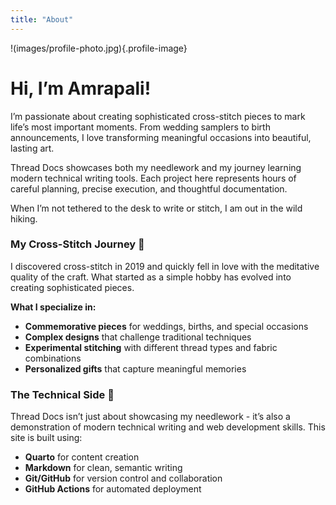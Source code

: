 ```yaml
---
title: "About"
---
```


!(images/profile-photo.jpg){.profile-image}

# Hi, I'm Amrapali!

I'm passionate about creating sophisticated cross-stitch pieces to mark life's most important moments. From wedding samplers to birth announcements, I love transforming meaningful occasions into beautiful, lasting art.

Thread Docs showcases both my needlework and my journey learning modern technical writing tools. Each project here represents hours of careful planning, precise execution, and thoughtful documentation.

When I'm not tethered to the desk to write or stitch, I am out in the wild hiking.

### My Cross-Stitch Journey 🧵

I discovered cross-stitch in 2019 and quickly fell in love with the meditative quality of the craft. What started as a simple hobby has evolved into creating sophisticated pieces.

**What I specialize in:**

- **Commemorative pieces** for weddings, births, and special occasions  
- **Complex designs** that challenge traditional techniques  
- **Experimental stitching** with different thread types and fabric combinations  
- **Personalized gifts** that capture meaningful memories  

### The Technical Side 📝

Thread Docs isn't just about showcasing my needlework - it's also a demonstration of modern technical writing and web development skills. This site is built using:

- **Quarto** for content creation  
- **Markdown** for clean, semantic writing  
- **Git/GitHub** for version control and collaboration  
- **GitHub Actions** for automated deployment  